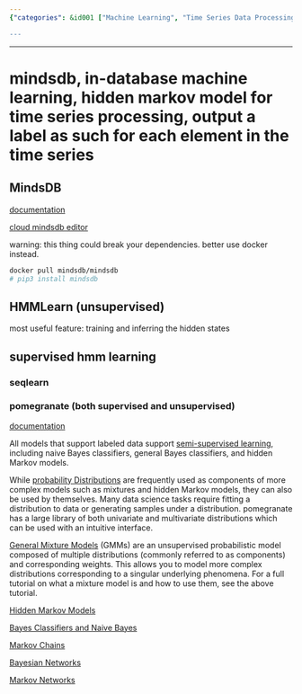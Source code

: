 ```yaml
---
{"categories": &id001 ["Machine Learning", "Time Series Data Processing", "Hidden Markov Models", "Python Library", "Probability Models", "Univariate Distributions", "Multivariate Distributions"], "category": "Machine Learning", "date": "2022-09-17 08:09:19", "description": "In this article, the author compares MindsDB and Pomegranate. MindsDB is a platform that specializes in machine learning using time series data processing with hidden Markov models. On the other hand, Pomegranate is a Python library that provides probability models like mixture and hidden Markov models for univariate and multivariate distributions.", "tags": *id001, "title": "mindsdb, in-database machine learning, hidden markov model for time series processing, output a label as such for each element in the time series"}

---
```


------

# mindsdb, in-database machine learning, hidden markov model for time series processing, output a label as such for each element in the time series

## MindsDB

[documentation](https://docs.mindsdb.com/)

[cloud mindsdb editor](https://cloud.mindsdb.com/editor)

warning: this thing could break your dependencies. better use docker instead.

```bash
docker pull mindsdb/mindsdb
# pip3 install mindsdb
```

## HMMLearn (unsupervised)

most useful feature:
training and inferring the hidden states

## supervised hmm learning

### seqlearn

### pomegranate (both supervised and unsupervised)

[documentation](https://pomegranate.readthedocs.io)

All models that support labeled data support [semi-supervised learning](https://pomegranate.readthedocs.io/en/latest/semisupervised.html), including naive Bayes classifiers, general Bayes classifiers, and hidden Markov models. 

While [probability Distributions](https://pomegranate.readthedocs.io/en/latest/Distributions.html#) are frequently used as components of more complex models such as mixtures and hidden Markov models, they can also be used by themselves. Many data science tasks require fitting a distribution to data or generating samples under a distribution. pomegranate has a large library of both univariate and multivariate distributions which can be used with an intuitive interface.

[General Mixture Models](https://pomegranate.readthedocs.io/en/latest/GeneralMixtureModel.html) (GMMs) are an unsupervised probabilistic model composed of multiple distributions (commonly referred to as components) and corresponding weights. This allows you to model more complex distributions corresponding to a singular underlying phenomena. For a full tutorial on what a mixture model is and how to use them, see the above tutorial.

[Hidden Markov Models](https://pomegranate.readthedocs.io/en/latest/HiddenMarkovModel.html)

[Bayes Classifiers and Naive Bayes](https://pomegranate.readthedocs.io/en/latest/NaiveBayes.html)

[Markov Chains](https://pomegranate.readthedocs.io/en/latest/MarkovChain.html)

[Bayesian Networks](https://pomegranate.readthedocs.io/en/latest/BayesianNetwork.html)

[Markov Networks](https://pomegranate.readthedocs.io/en/latest/MarkovNetwork.html)

